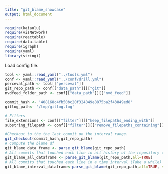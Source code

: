 ```yaml
---
title: "git_blame_showcase"
output: html_document
---
```


```r

require(kaiaulu)
require(visNetwork)
require(reactable)
require(data.table)
require(igraph)
require(yaml)
library(stringi)
```

Load config file.

```r
tool <- yaml::read_yaml("../tools.yml")
conf <- yaml::read_yaml("../conf/drill.yml")
perceval_path <- tool[["perceval"]]
git_repo_path <- conf[["data_path"]][["git"]]
nvdfeed_folder_path <- conf[["data_path"]][["nvd_feed"]]

commit_hash <- '408168c4fb50bc20f324849e8875ba2f43849ed8'
gitlog_path<- '/tmp/gitlog.log'

# Filters
file_extensions <- conf[["filter"]][["keep_filepaths_ending_with"]]
substring_filepath <- conf[["filter"]][["remove_filepaths_containing"]]
```


```r
#Checkout to the the last commit on the interval range.
git_checkout(commit_hash,git_repo_path)
# Compute the blame df 
git_blame_data_frame <- parse_git_blame(git_repo_path)
# All commits that touched each line in all history of the repository (Take a while)
git_blame_all_dataframe <- parse_git_blame(git_repo_path,all=TRUE)
# All commits that touched each line in a time interval (Take a while)
git_blame_interval_dataframe<-parse_git_blame(git_repo_path,all=TRUE, since="01-01-2012",until="01-01-2018")
```
